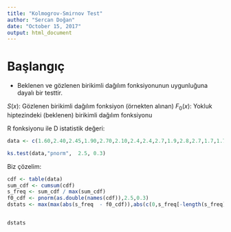 ```yaml
---
title: "Kolmogrov-Smirnov Test"
author: "Sercan Doğan"
date: "October 15, 2017"
output: html_document
---
```

# Başlangıç
* Beklenen ve gözlenen birikimli dağılım fonksiyonunun uygunluğuna dayalı bir testtir.

$S(x)$: Gözlenen birikimli dağılım fonksiyon (örnekten alınan)
$F_0(x)$: Yokluk hiptezindeki (beklenen) birikimli dağılım fonksiyonu


R fonksiyonu ile D istatistik değeri:
```r
data <- c(1.60,2.40,2.45,1.90,2.70,2.10,2.4,2.4,2.7,1.9,2.8,2.7,1.7,1.7,2.0,3.1,3.2,3.0,2.8,2.6,2.4,2.7,1.9,2.9,2.5,2.6,1.8,3.4,2.5,2.75)

ks.test(data,"pnorm",  2.5, 0.3)
```


Biz çözelim:
```r
cdf <- table(data)
sum_cdf <- cumsum(cdf)
s_freq <- sum_cdf / max(sum_cdf)
f0_cdf <- pnorm(as.double(names(cdf)),2.5,0.3)
dstats <- max(max(abs(s_freq  - f0_cdf)),abs(c(0,s_freq[-length(s_freq)])  - f0_cdf))


dstats

```






